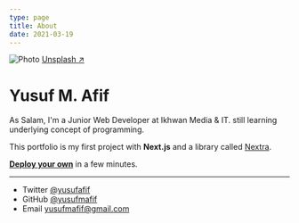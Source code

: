 ```yaml
---
type: page
title: About
date: 2021-03-19
---
```


<Image
  src="/images/photo2.jpg"
  alt="Photo"
  width={1125}
  height={750}
  priority
  className="next-image"
/>
[Unsplash ↗ ](https://unsplash.com/photos/WeYamle9fDM)




# Yusuf M. Afif

As Salam, I'm a Junior Web Developer at Ikhwan Media & IT. still learning underlying concept of programming.

This portfolio is my first project with **Next.js** and a library called [Nextra](https://nextra.vercel.app/).

[**Deploy your own**](https://vercel.com/new/clone?demo-title=Portfolio+Starter+Kit&demo-description=Easily+create+a+portfolio+with+Next.js+and+Markdown.&demo-url=https%3A%2F%2Fdemo.vercel.blog%2F&demo-image=%2F%2Fimages.ctfassets.net%2Fe5382hct74si%2F2aC4eHLrOKmT4fnLfoNGK2%2F14b1e6bbe598ec023ffe85001d31e634%2FCleanShot_2022-04-11_at_23.12.01.png&project-name=Portfolio+Starter+Kit&repository-name=portfolio-starter-kit&repository-url=https%3A%2F%2Fgithub.com%2Fvercel%2Fnextjs-portfolio-starter&from=templates&skippable-integrations=1&teamCreateStatus=hidden) in a few minutes.

---

- Twitter [@yusufafif](https://twitter.com/yusufafif)
- GitHub [@yusufmafif](https://github.com/yusufafif)
- Email yusufmafif@gmail.com
